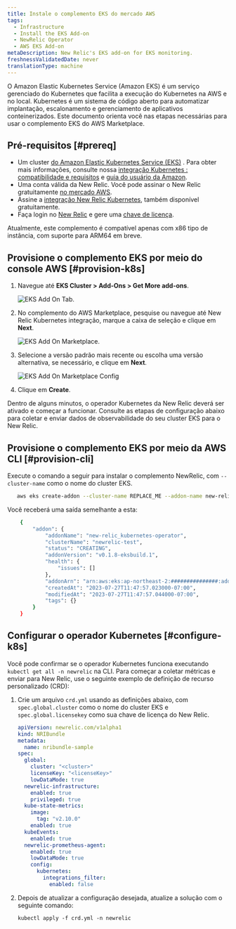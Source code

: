 ```yaml
---
title: Instale o complemento EKS do mercado AWS
tags:
  - Infrastructure
  - Install the EKS Add-on
  - NewRelic Operator
  - AWS EKS Add-on
metaDescription: New Relic's EKS add-on for EKS monitoring.
freshnessValidatedDate: never
translationType: machine
---
```


O Amazon Elastic Kubernetes Service (Amazon EKS) é um serviço gerenciado do Kubernetes que facilita a execução do Kubernetes na AWS e no local. Kubernetes é um sistema de código aberto para automatizar implantação, escalonamento e gerenciamento de aplicativos conteinerizados. Este documento orienta você nas etapas necessárias para usar o complemento EKS do AWS Marketplace.

## Pré-requisitos [#prereq]

* Um cluster [do Amazon Elastic Kubernetes Service (EKS)](https://docs.aws.amazon.com/eks/latest/userguide/what-is-eks.html) . Para obter mais informações, consulte nossa [integração Kubernetes : compatibilidade e requisitos](/docs/kubernetes-pixie/kubernetes-integration/get-started/kubernetes-integration-compatibility-requirements/) e [guia do usuário da Amazon](https://docs.aws.amazon.com/eks/latest/userguide/create-cluster.html).
* Uma conta válida da New Relic. Você pode assinar o New Relic gratuitamente [no mercado AWS](https://aws.amazon.com/marketplace/pp/prodview-ov56chowabeb4?sr=0-3&ref_=beagle&applicationId=AWS-Marketplace-Console).
* Assine a [integração New Relic Kubernetes](https://aws.amazon.com/marketplace/pp/prodview-gcywa6keq2ajy?applicationId=AWS-Marketplace-Console&ref_=beagle&sr=0-5), também disponível gratuitamente.
* Faça login no [New Relic](https://one.newrelic.com/) e gere uma [chave de licença](https://one.newrelic.com/api-keys).

<Callout variant="important">
  Atualmente, este complemento é compatível apenas com x86 tipo de instância, com suporte para ARM64 em breve.
</Callout>

## Provisione o complemento EKS por meio do console AWS [#provision-k8s]

1. Navegue até <DNT>**EKS Cluster > Add-Ons > Get More add-ons**</DNT>.

   <img
     title="eksAddOnTab.png"
     alt="EKS Add On Tab."
     src="/images/EKS-Add-On-Screenshot-1.webp"
   />

2. No complemento do AWS Marketplace, pesquise ou navegue até New Relic Kubernetes integração, marque a caixa de seleção e clique em <DNT>**Next**</DNT>.

   <img
     title="eksAddOnMarketplace.png"
     alt="EKS Add On Marketplace."
     src="/images/EKS-Add-On-Screenshot-2.webp"
   />

3. Selecione a versão padrão mais recente ou escolha uma versão alternativa, se necessário, e clique em <DNT>**Next**</DNT>.

   <img
     title="eksAddOnMarketplaceConfig.png"
     alt="EKS Add On Marketplace Config"
     src="/images/EKS-Add-On-Screenshot-3.webp"
   />

4. Clique em <DNT>**Create**</DNT>.

Dentro de alguns minutos, o operador Kubernetes da New Relic deverá ser ativado e começar a funcionar. Consulte as etapas de configuração abaixo para coletar e enviar dados de observabilidade do seu cluster EKS para o New Relic.

## Provisione o complemento EKS por meio da AWS CLI [#provision-cli]

Execute o comando a seguir para instalar o complemento NewRelic, com `--cluster-name` como o nome do cluster EKS.

```bash
   aws eks create-addon --cluster-name REPLACE_ME --addon-name new-relic_kubernetes-operator
```

Você receberá uma saída semelhante a esta:

```bash
    {
        "addon": {
            "addonName": "new-relic_kubernetes-operator",
            "clusterName": "newrelic-test",
            "status": "CREATING",
            "addonVersion": "v0.1.8-eksbuild.1",
            "health": {
                "issues": []
            },
            "addonArn": "arn:aws:eks:ap-northeast-2:###############:addon/kubecon2023-127/new-relic_kubernetes-operator/6cc5e7b7-d8f1-5fa0-c668-2bc9727e16b3",
            "createdAt": "2023-07-27T11:47:57.023000-07:00",
            "modifiedAt": "2023-07-27T11:47:57.044000-07:00",
            "tags": {}
        }
    }
```

## Configurar o operador Kubernetes [#configure-k8s]

Você pode confirmar se o operador Kubernetes funciona executando `kubectl get all -n newrelic` na CLI. Para começar a coletar métricas e enviar para New Relic, use o seguinte exemplo de definição de recurso personalizado (CRD):

1. Crie um arquivo `crd.yml` usando as definições abaixo, com `spec.global.cluster` como o nome do cluster EKS e `spec.global.licensekey` como sua chave de licença do New Relic.

   ```yml
   apiVersion: newrelic.com/v1alpha1
   kind: NRIBundle
   metadata:
     name: nribundle-sample
   spec:
     global:
       cluster: "<cluster>"
       licenseKey: "<licenseKey>"
       lowDataMode: true
     newrelic-infrastructure:
       enabled: true
       privileged: true
     kube-state-metrics:
       image:
         tag: "v2.10.0"
       enabled: true
     kubeEvents:
       enabled: true
     newrelic-prometheus-agent:
       enabled: true
       lowDataMode: true
       config:
         kubernetes:
           integrations_filter:
             enabled: false
   ```

2. Depois de atualizar a configuração desejada, atualize a solução com o seguinte comando:

   ```
   kubectl apply -f crd.yml -n newrelic
   ```
